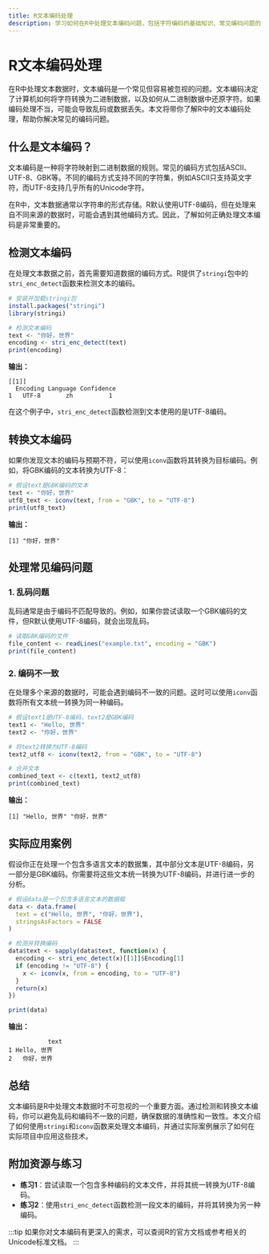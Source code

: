 ```yaml
---
title: R文本编码处理
description: 学习如何在R中处理文本编码问题，包括字符编码的基础知识、常见编码问题的解决方法以及实际应用案例。
---
```


# R文本编码处理

在R中处理文本数据时，文本编码是一个常见但容易被忽视的问题。文本编码决定了计算机如何将字符转换为二进制数据，以及如何从二进制数据中还原字符。如果编码处理不当，可能会导致乱码或数据丢失。本文将带你了解R中的文本编码处理，帮助你解决常见的编码问题。

## 什么是文本编码？

文本编码是一种将字符映射到二进制数据的规则。常见的编码方式包括ASCII、UTF-8、GBK等。不同的编码方式支持不同的字符集，例如ASCII只支持英文字符，而UTF-8支持几乎所有的Unicode字符。

在R中，文本数据通常以字符串的形式存储。R默认使用UTF-8编码，但在处理来自不同来源的数据时，可能会遇到其他编码方式。因此，了解如何正确处理文本编码是非常重要的。

## 检测文本编码

在处理文本数据之前，首先需要知道数据的编码方式。R提供了`stringi`包中的`stri_enc_detect`函数来检测文本的编码。

```r
# 安装并加载stringi包
install.packages("stringi")
library(stringi)

# 检测文本编码
text <- "你好，世界"
encoding <- stri_enc_detect(text)
print(encoding)
```

**输出：**
```
[[1]]
  Encoding Language Confidence
1   UTF-8       zh          1
```

在这个例子中，`stri_enc_detect`函数检测到文本使用的是UTF-8编码。

## 转换文本编码

如果你发现文本的编码与预期不符，可以使用`iconv`函数将其转换为目标编码。例如，将GBK编码的文本转换为UTF-8：

```r
# 假设text是GBK编码的文本
text <- "你好，世界"
utf8_text <- iconv(text, from = "GBK", to = "UTF-8")
print(utf8_text)
```

**输出：**
```
[1] "你好，世界"
```

## 处理常见编码问题

### 1. 乱码问题

乱码通常是由于编码不匹配导致的。例如，如果你尝试读取一个GBK编码的文件，但R默认使用UTF-8编码，就会出现乱码。

```r
# 读取GBK编码的文件
file_content <- readLines("example.txt", encoding = "GBK")
print(file_content)
```

### 2. 编码不一致

在处理多个来源的数据时，可能会遇到编码不一致的问题。这时可以使用`iconv`函数将所有文本统一转换为同一种编码。

```r
# 假设text1是UTF-8编码，text2是GBK编码
text1 <- "Hello, 世界"
text2 <- "你好，世界"

# 将text2转换为UTF-8编码
text2_utf8 <- iconv(text2, from = "GBK", to = "UTF-8")

# 合并文本
combined_text <- c(text1, text2_utf8)
print(combined_text)
```

**输出：**
```
[1] "Hello, 世界" "你好，世界"
```

## 实际应用案例

假设你正在处理一个包含多语言文本的数据集，其中部分文本是UTF-8编码，另一部分是GBK编码。你需要将这些文本统一转换为UTF-8编码，并进行进一步的分析。

```r
# 假设data是一个包含多语言文本的数据框
data <- data.frame(
  text = c("Hello, 世界", "你好，世界"),
  stringsAsFactors = FALSE
)

# 检测并转换编码
data$text <- sapply(data$text, function(x) {
  encoding <- stri_enc_detect(x)[[1]]$Encoding[1]
  if (encoding != "UTF-8") {
    x <- iconv(x, from = encoding, to = "UTF-8")
  }
  return(x)
})

print(data)
```

**输出：**
```
           text
1 Hello, 世界
2   你好，世界
```

## 总结

文本编码是R中处理文本数据时不可忽视的一个重要方面。通过检测和转换文本编码，你可以避免乱码和编码不一致的问题，确保数据的准确性和一致性。本文介绍了如何使用`stringi`和`iconv`函数来处理文本编码，并通过实际案例展示了如何在实际项目中应用这些技术。

## 附加资源与练习

- **练习1**：尝试读取一个包含多种编码的文本文件，并将其统一转换为UTF-8编码。
- **练习2**：使用`stri_enc_detect`函数检测一段文本的编码，并将其转换为另一种编码。

:::tip
如果你对文本编码有更深入的需求，可以查阅R的官方文档或参考相关的Unicode标准文档。
:::